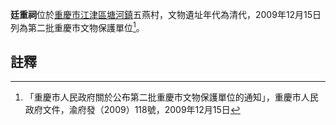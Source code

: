 {{msg:重慶市文物保護單位
|名稱 = 廷重祠
|編號 = 57
|圖片 = 
|級別 = 6
|分類 = 
|時代 = 清代
|地點 = [[江津區|江津區]][[塘河鎮|塘河鎮]]五燕村
|坐標 = 
|登錄 = 2009年12月15日
}}
'''廷重祠'''位於[[重慶市|重慶市]][[江津區|江津區]][[塘河鎮|塘河鎮]]五燕村，文物遺址年代為清代，2009年12月15日列為第二批重慶市文物保護單位<ref>「重慶市人民政府關於公布第二批重慶市文物保護單位的通知」，重慶市人民政府文件，渝府發（2009）118號，2009年12月15日</ref>。
== 註釋 ==
{{reflist}}
{{文物保護單位小作品}}